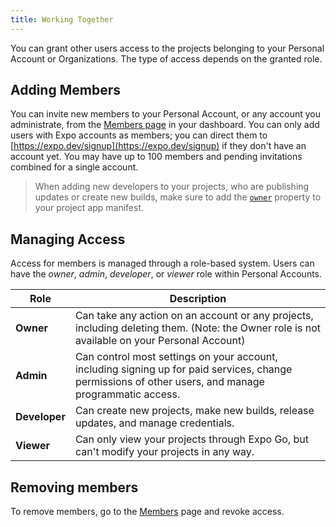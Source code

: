 ```yaml
---
title: Working Together
---
```


You can grant other users access to the projects belonging to your Personal Account or Organizations. The type of access depends on the granted role.

## Adding Members

You can invite new members to your Personal Account, or any account you administrate, from the [Members page](https://expo.dev/settings/members) in your dashboard. You can only add users with Expo accounts as members; you can direct them to [https://expo.dev/signup](https://expo.dev/signup) if they don't have an account yet. You may have up to 100 members and pending invitations combined for a single account.

> When adding new developers to your projects, who are publishing updates or create new builds, make sure to add the [`owner`](../versions/latest/config/app.mdx#owner) property to your project app manifest.

## Managing Access

Access for members is managed through a role-based system. Users can have the _owner_, _admin_, _developer_, or _viewer_ role within Personal Accounts.

| Role          | Description                                                                                                                                           |
| ------------- | ----------------------------------------------------------------------------------------------------------------------------------------------------- |
| **Owner**     | Can take any action on an account or any projects, including deleting them. (Note: the Owner role is not available on your Personal Account)          |
| **Admin**     | Can control most settings on your account, including signing up for paid services, change permissions of other users, and manage programmatic access. |
| **Developer** | Can create new projects, make new builds, release updates, and manage credentials.                                                                    |
| **Viewer**    | Can only view your projects through Expo Go, but can't modify your projects in any way.                                                               |

## Removing members

To remove members, go to the [Members](https://expo.dev/settings/members) page and revoke access.
